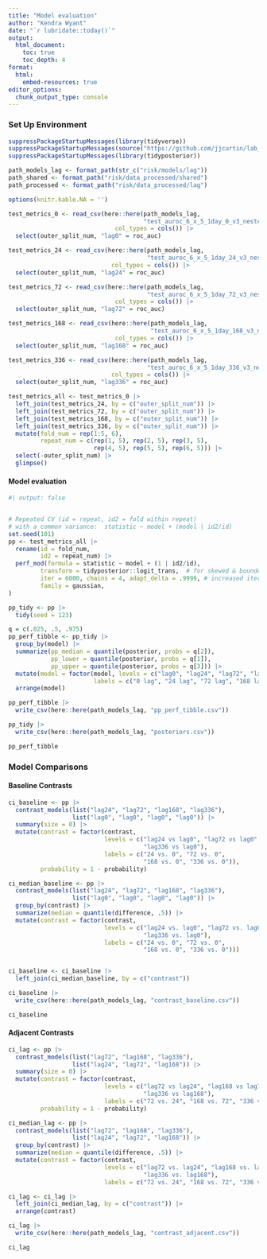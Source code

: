 ```yaml
---
title: "Model evaluation"
author: "Kendra Wyant"
date: "`r lubridate::today()`"
output: 
  html_document:
    toc: true 
    toc_depth: 4
format:
  html:
    embed-resources: true
editor_options: 
  chunk_output_type: console
---
```


### Set Up Environment

```r
suppressPackageStartupMessages(library(tidyverse))
suppressPackageStartupMessages(source("https://github.com/jjcurtin/lab_support/blob/main/format_path.R?raw=true"))
suppressPackageStartupMessages(library(tidyposterior))

path_models_lag <- format_path(str_c("risk/models/lag"))
path_shared <- format_path("risk/data_processed/shared")
path_processed <- format_path("risk/data_processed/lag")

options(knitr.kable.NA = '')
```


```r
test_metrics_0 <- read_csv(here::here(path_models_lag, 
                                      "test_auroc_6_x_5_1day_0_v3_nested_strat_lh.csv"), 
                              col_types = cols()) |> 
  select(outer_split_num, "lag0" = roc_auc)

test_metrics_24 <- read_csv(here::here(path_models_lag, 
                                       "test_auroc_6_x_5_1day_24_v3_nested_strat_lh.csv"),
                             col_types = cols()) |> 
  select(outer_split_num, "lag24" = roc_auc)

test_metrics_72 <- read_csv(here::here(path_models_lag, 
                                       "test_auroc_6_x_5_1day_72_v3_nested_strat_lh.csv"),
                              col_types = cols()) |> 
  select(outer_split_num, "lag72" = roc_auc)

test_metrics_168 <- read_csv(here::here(path_models_lag, 
                                        "test_auroc_6_x_5_1day_168_v3_nested_strat_lh.csv"), 
                              col_types = cols()) |> 
  select(outer_split_num, "lag168" = roc_auc)

test_metrics_336 <- read_csv(here::here(path_models_lag, 
                                       "test_auroc_6_x_5_1day_336_v3_nested_strat_lh.csv"),
                             col_types = cols()) |> 
  select(outer_split_num, "lag336" = roc_auc)

test_metrics_all <- test_metrics_0 |> 
  left_join(test_metrics_24, by = c("outer_split_num")) |> 
  left_join(test_metrics_72, by = c("outer_split_num")) |>
  left_join(test_metrics_168, by = c("outer_split_num")) |>
  left_join(test_metrics_336, by = c("outer_split_num")) |> 
  mutate(fold_num = rep(1:5, 6),
         repeat_num = c(rep(1, 5), rep(2, 5), rep(3, 5), 
                        rep(4, 5), rep(5, 5), rep(6, 5))) |> 
  select(-outer_split_num) |> 
  glimpse()
```


#### Model evaluation
```r
#| output: false


# Repeated CV (id = repeat, id2 = fold within repeat)
# with a common variance:  statistic ~ model + (model | id2/id)
set.seed(101)
pp <- test_metrics_all |> 
  rename(id = fold_num,
         id2 = repeat_num) |> 
  perf_mod(formula = statistic ~ model + (1 | id2/id),
         transform = tidyposterior::logit_trans,  # for skewed & bounded AUC
         iter = 6000, chains = 4, adapt_delta = .9999, # increased iteration from 2000 to fix divergence issues
         family = gaussian, 
)  

```

```r
pp_tidy <- pp |> 
  tidy(seed = 123) 

q = c(.025, .5, .975)
pp_perf_tibble <- pp_tidy |> 
  group_by(model) |> 
  summarize(pp_median = quantile(posterior, probs = q[2]),
            pp_lower = quantile(posterior, probs = q[1]), 
            pp_upper = quantile(posterior, probs = q[3])) |> 
  mutate(model = factor(model, levels = c("lag0", "lag24", "lag72", "lag168", "lag336"),
                        labels = c("0 lag", "24 lag", "72 lag", "168 lag", "336 lag"))) |> 
  arrange(model)

pp_perf_tibble |> 
  write_csv(here::here(path_models_lag, "pp_perf_tibble.csv"))

pp_tidy |> 
  write_csv(here::here(path_models_lag, "posteriors.csv"))

pp_perf_tibble
```



### Model Comparisons

#### Baseline Contrasts

```r


ci_baseline <- pp |>
  contrast_models(list("lag24", "lag72", "lag168", "lag336"), 
                  list("lag0", "lag0", "lag0", "lag0")) |> 
  summary(size = 0) |> 
  mutate(contrast = factor(contrast, 
                           levels = c("lag24 vs lag0", "lag72 vs lag0", "lag168 vs lag0", 
                                      "lag336 vs lag0"),
                           labels = c("24 vs. 0", "72 vs. 0", 
                                      "168 vs. 0", "336 vs. 0")),
         probability = 1 - probability)

ci_median_baseline <- pp |> 
  contrast_models(list("lag24", "lag72", "lag168", "lag336"), 
                  list("lag0", "lag0", "lag0", "lag0")) |>  
  group_by(contrast) |> 
  summarize(median = quantile(difference, .5)) |> 
  mutate(contrast = factor(contrast, 
                           levels = c("lag24 vs. lag0", "lag72 vs. lag0", "lag168 vs. lag0", 
                                      "lag336 vs. lag0"),
                           labels = c("24 vs. 0", "72 vs. 0", 
                                      "168 vs. 0", "336 vs. 0")))


ci_baseline <- ci_baseline |> 
  left_join(ci_median_baseline, by = c("contrast")) 

ci_baseline |> 
  write_csv(here::here(path_models_lag, "contrast_baseline.csv"))

ci_baseline

```


#### Adjacent Contrasts

```r
ci_lag <- pp |>
  contrast_models(list("lag72", "lag168", "lag336"), 
                  list("lag24", "lag72", "lag168")) |> 
  summary(size = 0) |> 
  mutate(contrast = factor(contrast, 
                           levels = c("lag72 vs lag24", "lag168 vs lag72", 
                                      "lag336 vs lag168"),
                           labels = c("72 vs. 24", "168 vs. 72", "336 vs. 168")),
         probability = 1 - probability)

ci_median_lag <- pp |> 
  contrast_models(list("lag72", "lag168", "lag336"), 
                  list("lag24", "lag72", "lag168")) |> 
  group_by(contrast) |> 
  summarize(median = quantile(difference, .5)) |> 
  mutate(contrast = factor(contrast, 
                           levels = c("lag72 vs. lag24", "lag168 vs. lag72", 
                                      "lag336 vs. lag168"),
                           labels = c("72 vs. 24", "168 vs. 72", "336 vs. 168")))

ci_lag <- ci_lag |> 
  left_join(ci_median_lag, by = c("contrast")) |> 
  arrange(contrast)

ci_lag |> 
  write_csv(here::here(path_models_lag, "contrast_adjacent.csv"))

ci_lag
```


